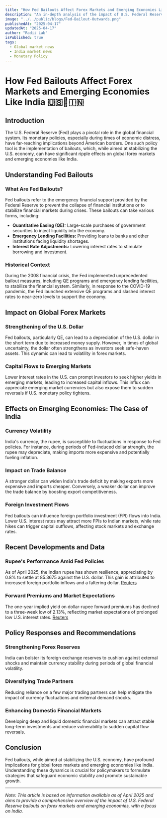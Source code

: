 ```yaml
---
title: "How Fed Bailouts Affect Forex Markets and Emerging Economies Like India"
description: "An in-depth analysis of the impact of U.S. Federal Reserve bailouts on global forex markets, with a focus on emerging economies such as India."
image: "../../public/blogs/Fed-Bailout-Outwards.png"
publishedAt: "2025-04-17"
updatedAt: "2025-04-17"
author: "Radii Lab"
isPublished: true
tags:
  - Global market news
  - India market news
  - Monetary Policy
---
```


# How Fed Bailouts Affect Forex Markets and Emerging Economies Like India 🇺🇸💱🇮🇳

## Introduction

The U.S. Federal Reserve (Fed) plays a pivotal role in the global financial system. Its monetary policies, especially during times of economic distress, have far-reaching implications beyond American borders. One such policy tool is the implementation of bailouts, which, while aimed at stabilizing the U.S. economy, can have significant ripple effects on global forex markets and emerging economies like India.

## Understanding Fed Bailouts

### What Are Fed Bailouts?

Fed bailouts refer to the emergency financial support provided by the Federal Reserve to prevent the collapse of financial institutions or to stabilize financial markets during crises. These bailouts can take various forms, including:

- **Quantitative Easing (QE):** Large-scale purchases of government securities to inject liquidity into the economy.
- **Emergency Lending Facilities:** Providing loans to banks and other institutions facing liquidity shortages.
- **Interest Rate Adjustments:** Lowering interest rates to stimulate borrowing and investment.

### Historical Context

During the 2008 financial crisis, the Fed implemented unprecedented bailout measures, including QE programs and emergency lending facilities, to stabilize the financial system. Similarly, in response to the COVID-19 pandemic, the Fed launched extensive QE programs and slashed interest rates to near-zero levels to support the economy.

## Impact on Global Forex Markets

### Strengthening of the U.S. Dollar

Fed bailouts, particularly QE, can lead to a depreciation of the U.S. dollar in the short term due to increased money supply. However, in times of global uncertainty, the dollar often strengthens as investors seek safe-haven assets. This dynamic can lead to volatility in forex markets.

### Capital Flows to Emerging Markets

Lower interest rates in the U.S. can prompt investors to seek higher yields in emerging markets, leading to increased capital inflows. This influx can appreciate emerging market currencies but also expose them to sudden reversals if U.S. monetary policy tightens.

## Effects on Emerging Economies: The Case of India

### Currency Volatility

India's currency, the rupee, is susceptible to fluctuations in response to Fed policies. For instance, during periods of Fed-induced dollar strength, the rupee may depreciate, making imports more expensive and potentially fueling inflation.

### Impact on Trade Balance

A stronger dollar can widen India's trade deficit by making exports more expensive and imports cheaper. Conversely, a weaker dollar can improve the trade balance by boosting export competitiveness.

### Foreign Investment Flows

Fed bailouts can influence foreign portfolio investment (FPI) flows into India. Lower U.S. interest rates may attract more FPIs to Indian markets, while rate hikes can trigger capital outflows, affecting stock markets and exchange rates.

## Recent Developments and Data

### Rupee's Performance Amid Fed Policies

As of April 2025, the Indian rupee has shown resilience, appreciating by 0.8% to settle at 85.3675 against the U.S. dollar. This gain is attributed to increased foreign portfolio inflows and a faltering dollar. [Reuters](https://www.reuters.com/markets/currencies/inflows-faltering-dollar-help-rupee-log-best-week-month-2025-04-17/)

### Forward Premiums and Market Expectations

The one-year implied yield on dollar-rupee forward premiums has declined to a three-week low of 2.13%, reflecting market expectations of prolonged low U.S. interest rates. [Reuters](https://www.reuters.com/markets/currencies/inflows-help-rupee-cling-winning-streak-forward-premiums-slip-2025-04-17/)

## Policy Responses and Recommendations

### Strengthening Forex Reserves

India can bolster its foreign exchange reserves to cushion against external shocks and maintain currency stability during periods of global financial volatility.

### Diversifying Trade Partners

Reducing reliance on a few major trading partners can help mitigate the impact of currency fluctuations and external demand shocks.

### Enhancing Domestic Financial Markets

Developing deep and liquid domestic financial markets can attract stable long-term investments and reduce vulnerability to sudden capital flow reversals.

## Conclusion

Fed bailouts, while aimed at stabilizing the U.S. economy, have profound implications for global forex markets and emerging economies like India. Understanding these dynamics is crucial for policymakers to formulate strategies that safeguard economic stability and promote sustainable growth.

---

*Note: This article is based on information available as of April 2025 and aims to provide a comprehensive overview of the impact of U.S. Federal Reserve bailouts on forex markets and emerging economies, with a focus on India.*
